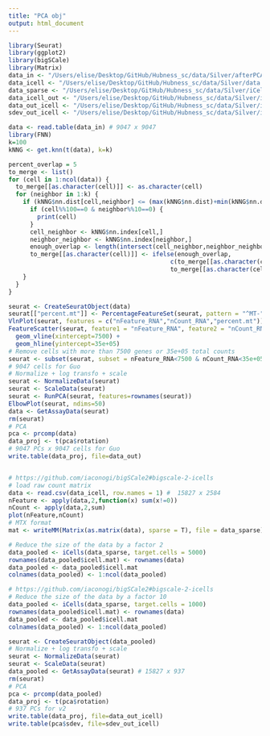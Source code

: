 ```yaml
---
title: "PCA obj"
output: html_document
---
```


```r
library(Seurat)
library(ggplot2)
library(bigSCale)
library(Matrix)
data_in <- "/Users/elise/Desktop/GitHub/Hubness_sc/data/Silver/afterPCA/silver_pca_readyforhubness.txt"
data_icell <- "/Users/elise/Desktop/GitHub/Hubness_sc/data/Silver/data.csv"
data_sparse <- "/Users/elise/Desktop/GitHub/Hubness_sc/data/Silver/iCell/silver.mtx"
data_icell_out <- "/Users/elise/Desktop/GitHub/Hubness_sc/data/Silver/iCell/silver_icell2.txt"
data_out_icell <- "/Users/elise/Desktop/GitHub/Hubness_sc/data/Silver/iCell/silver_icell2_pca_readyforhubness.txt"
sdev_out_icell <- "/Users/elise/Desktop/GitHub/Hubness_sc/data/Silver/iCell/silver_icell2_pca_sdev.txt"
```

```r
data <- read.table(data_in) # 9047 x 9047
library(FNN)
k=100
kNNG <- get.knn(t(data), k=k)

percent_overlap = 5
to_merge <- list()
for (cell in 1:ncol(data)) {
  to_merge[[as.character(cell)]] <- as.character(cell)
  for (neighbor in 1:k) {
    if (kNNG$nn.dist[cell,neighbor] <= (max(kNNG$nn.dist)+min(kNNG$nn.dist))/2) {
      if (cell%%100==0 & neighbor%%10==0) {
        print(cell)
      }
      cell_neighbor <- kNNG$nn.index[cell,]
      neighbor_neighbor <- kNNG$nn.index[neighbor,]
      enough_overlap <- length(intersect(cell_neighbor,neighbor_neighbor))/k*100 >= percent_overlap
      to_merge[[as.character(cell)]] <- ifelse(enough_overlap,
                                             c(to_merge[[as.character(cell)]],as.character(neighbor)),
                                             to_merge[[as.character(cell)]])
    }
  }
}

seurat <- CreateSeuratObject(data)
seurat[["percent.mt"]] <- PercentageFeatureSet(seurat, pattern = "^MT-")
VlnPlot(seurat, features = c("nFeature_RNA","nCount_RNA","percent.mt"))
FeatureScatter(seurat, feature1 = "nFeature_RNA", feature2 = "nCount_RNA") + 
  geom_vline(xintercept=7500) +
  geom_hline(yintercept=35e+05)
# Remove cells with more than 7500 genes or 35e+05 total counts
seurat <- subset(seurat, subset = nFeature_RNA<7500 & nCount_RNA<35e+05)
# 9047 cells for Guo
# Normalize + log transfo + scale
seurat <- NormalizeData(seurat)
seurat <- ScaleData(seurat)
seurat <- RunPCA(seurat, features=rownames(seurat))
ElbowPlot(seurat, ndims=50)
data <- GetAssayData(seurat)
rm(seurat)
# PCA
pca <- prcomp(data)
data_proj <- t(pca$rotation)
# 9047 PCs x 9047 cells for Guo
write.table(data_proj, file=data_out)
```

```r

```

```r
# https://github.com/iaconogi/bigSCale2#bigscale-2-icells
# load raw count matrix
data <- read.csv(data_icell, row.names = 1) #  15827 x 2584
nFeature <- apply(data,2,function(x) sum(x!=0))
nCount <- apply(data,2,sum)
plot(nFeature,nCount)
# MTX format
mat <- writeMM(Matrix(as.matrix(data), sparse = T), file = data_sparse)

# Reduce the size of the data by a factor 2
data_pooled <- iCells(data_sparse, target.cells = 5000)
rownames(data_pooled$icell.mat) <- rownames(data)
data_pooled <- data_pooled$icell.mat
colnames(data_pooled) <- 1:ncol(data_pooled)
```

```r
# https://github.com/iaconogi/bigSCale2#bigscale-2-icells
# Reduce the size of the data by a factor 10
data_pooled <- iCells(data_sparse, target.cells = 1000)
rownames(data_pooled$icell.mat) <- rownames(data)
data_pooled <- data_pooled$icell.mat
colnames(data_pooled) <- 1:ncol(data_pooled)
```

```r
seurat <- CreateSeuratObject(data_pooled)
# Normalize + log transfo + scale
seurat <- NormalizeData(seurat)
seurat <- ScaleData(seurat)
data_pooled <- GetAssayData(seurat) # 15827 x 937
rm(seurat)
# PCA
pca <- prcomp(data_pooled)
data_proj <- t(pca$rotation)
# 937 PCs for v2
write.table(data_proj, file=data_out_icell)
write.table(pca$sdev, file=sdev_out_icell)
```

